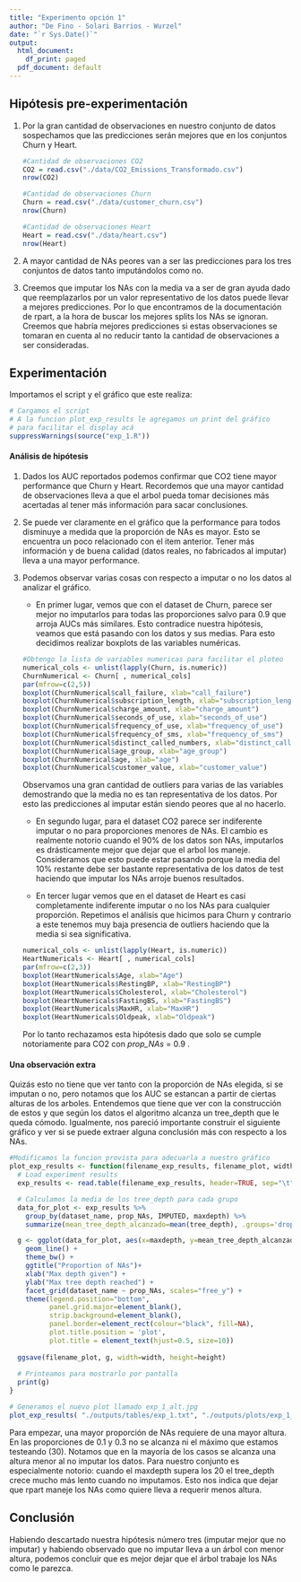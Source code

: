 ```yaml
---
title: "Experimento opción 1"
author: "De Fino - Solari Barrios - Wurzel"
date: "`r Sys.Date()`"
output:
  html_document:
    df_print: paged
  pdf_document: default
---
```


## Hipótesis pre-experimentación

1.  Por la gran cantidad de observaciones en nuestro conjunto de datos sospechamos que las predicciones serán mejores que en los conjuntos Churn y Heart.

    ```r
    #Cantidad de observaciones CO2
    CO2 = read.csv("./data/CO2_Emissions_Transformado.csv")
    nrow(CO2)

    #Cantidad de observaciones Churn
    Churn = read.csv("./data/customer_churn.csv")
    nrow(Churn)

    #Cantidad de observaciones Heart
    Heart = read.csv("./data/heart.csv")
    nrow(Heart)
    ```

2.  A mayor cantidad de NAs peores van a ser las predicciones para los tres conjuntos de datos tanto imputándolos como no.

3.  Creemos que imputar los NAs con la media va a ser de gran ayuda dado que reemplazarlos por un valor representativo de los datos puede llevar a mejores predicciones. Por lo que encontramos de la documentación de rpart, a la hora de buscar los mejores splits los NAs se ignoran. Creemos que habría mejores predicciones si estas observaciones se tomaran en cuenta al no reducir tanto la cantidad de observaciones a ser consideradas.

## Experimentación

Importamos el script y el gráfico que este realiza:

```r
# Cargamos el script
# A la funcion plot_exp_results le agregamos un print del gráfico 
# para facilitar el display acá
suppressWarnings(source("exp_1.R"))
```

#### Análisis de hipótesis

1.  Dados los AUC reportados podemos confirmar que CO2 tiene mayor performance que Churn y Heart. Recordemos que una mayor cantidad de observaciones lleva a que el arbol pueda tomar decisiones más acertadas al tener más información para sacar conclusiones.

2.  Se puede ver claramente en el gráfico que la performance para todos disminuye a medida que la proporción de NAs es mayor. Esto se encuentra un poco relacionado con el item anterior. Tener más información y de buena calidad (datos reales, no fabricados al imputar) lleva a una mayor performance.

3.  Podemos observar varias cosas con respecto a imputar o no los datos al analizar el gráfico.

    -   En primer lugar, vemos que con el dataset de Churn, parece ser mejor no imputarlos para todas las proporciones salvo para 0.9 que arroja AUCs más similares. Esto contradice nuestra hipótesis, veamos que está pasando con los datos y sus medias. Para esto decidimos realizar boxplots de las variables numéricas.

    ```r
    #Obtengo la lista de variables numericas para facilitar el ploteo
    numerical_cols <- unlist(lapply(Churn, is.numeric))
    ChurnNumerical <- Churn[ , numerical_cols]
    par(mfrow=c(2,5))
    boxplot(ChurnNumerical$call_failure, xlab="call_failure")
    boxplot(ChurnNumerical$subscription_length, xlab="subscription_length")
    boxplot(ChurnNumerical$charge_amount, xlab="charge_amount")
    boxplot(ChurnNumerical$seconds_of_use, xlab="seconds_of_use")
    boxplot(ChurnNumerical$frequency_of_use, xlab="frequency_of_use")
    boxplot(ChurnNumerical$frequency_of_sms, xlab="frequency_of_sms")
    boxplot(ChurnNumerical$distinct_called_numbers, xlab="distinct_called_numbers")
    boxplot(ChurnNumerical$age_group, xlab="age_group")
    boxplot(ChurnNumerical$age, xlab="age")
    boxplot(ChurnNumerical$customer_value, xlab="customer_value")
    ```

    Observamos una gran cantidad de outliers para varias de las variables demostrando que la media no es tan representativa de los datos. Por esto las predicciones al imputar están siendo peores que al no hacerlo.

    -   En segundo lugar, para el dataset CO2 parece ser indiferente imputar o no para proporciones menores de NAs. El cambio es realmente notorio cuando el 90% de los datos son NAs, imputarlos es drásticamente mejor que dejar que el arbol los maneje. Consideramos que esto puede estar pasando porque la media del 10% restante debe ser bastante representativa de los datos de test haciendo que imputar los NAs arroje buenos resultados.

    -   En tercer lugar vemos que en el dataset de Heart es casi completamente indiferente imputar o no los NAs para cualquier proporción. Repetimos el análisis que hicimos para Churn y contrario a este tenemos muy baja presencia de outliers haciendo que la media si sea significativa.

    ```r
    numerical_cols <- unlist(lapply(Heart, is.numeric))
    HeartNumericals <- Heart[ , numerical_cols]
    par(mfrow=c(2,3))
    boxplot(HeartNumericals$Age, xlab="Age")
    boxplot(HeartNumericals$RestingBP, xlab="RestingBP")
    boxplot(HeartNumericals$Cholesterol, xlab="Cholesterol")
    boxplot(HeartNumericals$FastingBS, xlab="FastingBS")
    boxplot(HeartNumericals$MaxHR, xlab="MaxHR")
    boxplot(HeartNumericals$Oldpeak, xlab="Oldpeak")

    ```

    Por lo tanto rechazamos esta hipótesis dado que solo se cumple notoriamente para CO2 con *prop_NAs* = 0.9 .

#### Una observación extra

Quizás esto no tiene que ver tanto con la proporción de NAs elegida, si se imputan o no, pero notamos que los AUC se estancan a partir de ciertas alturas de los arboles. Entendemos que tiene que ver con la construcción de estos y que según los datos el algoritmo alcanza un tree_depth que le queda cómodo. Igualmente, nos pareció importante construir el siguiente gráfico y ver si se puede extraer alguna conclusión más con respecto a los NAs.

```r
#Modificamos la funcion provista para adecuarla a nuestro gráfico
plot_exp_results <- function(filename_exp_results, filename_plot, width, height) {
  # Load experiment results
  exp_results <- read.table(filename_exp_results, header=TRUE, sep="\t")

  # Calculamos la media de los tree_depth para cada grupo
  data_for_plot <- exp_results %>%
    group_by(dataset_name, prop_NAs, IMPUTED, maxdepth) %>%
    summarize(mean_tree_depth_alcanzado=mean(tree_depth), .groups='drop')

  g <- ggplot(data_for_plot, aes(x=maxdepth, y=mean_tree_depth_alcanzado, color=IMPUTED)) +
    geom_line() +
    theme_bw() +
    ggtitle("Proportion of NAs")+
    xlab("Max depth given") +
    ylab("Max tree depth reached") +
    facet_grid(dataset_name ~ prop_NAs, scales="free_y") +
    theme(legend.position="bottom",
          panel.grid.major=element_blank(),
          strip.background=element_blank(),
          panel.border=element_rect(colour="black", fill=NA),
          plot.title.position = 'plot',
          plot.title = element_text(hjust=0.5, size=10))
  
  ggsave(filename_plot, g, width=width, height=height)
  
  # Printeamos para mostrarlo por pantalla
  print(g)
}

# Generamos el nuevo plot llamado exp_1_alt.jpg
plot_exp_results( "./outputs/tables/exp_1.txt", "./outputs/plots/exp_1_alt.jpg", width=15, height=8)

```

Para empezar, una mayor proporción de NAs requiere de una mayor altura. En las proporciones de 0.1 y 0.3 no se alcanza ni el máximo que estamos testeando (30). Notamos que en la mayoría de los casos se alcanza una altura menor al no imputar los datos. Para nuestro conjunto es especialmente notorio: cuando el maxdepth supera los 20 el tree_depth crece mucho más lento cuando no imputamos. Esto nos indica que dejar que rpart maneje los NAs como quiere lleva a requerir menos altura.

## Conclusión

Habiendo descartado nuestra hipótesis número tres (imputar mejor que no imputar) y habiendo observado que no imputar lleva a un árbol con menor altura, podemos concluir que es mejor dejar que el árbol trabaje los NAs como le parezca.
